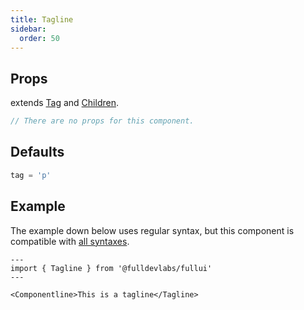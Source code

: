 ```yaml
---
title: Tagline
sidebar: 
  order: 50
---
```


## Props
extends [Tag](/components/tag) and [Children](/components/children).
```ts
// There are no props for this component.
```

## Defaults
```ts
tag = 'p'
```

## Example
The example down below uses regular syntax, but this component is compatible with [all syntaxes](/guides/components#syntax).

```astro live
---
import { Tagline } from '@fulldevlabs/fullui'
---

<Componentline>This is a tagline</Tagline>
```